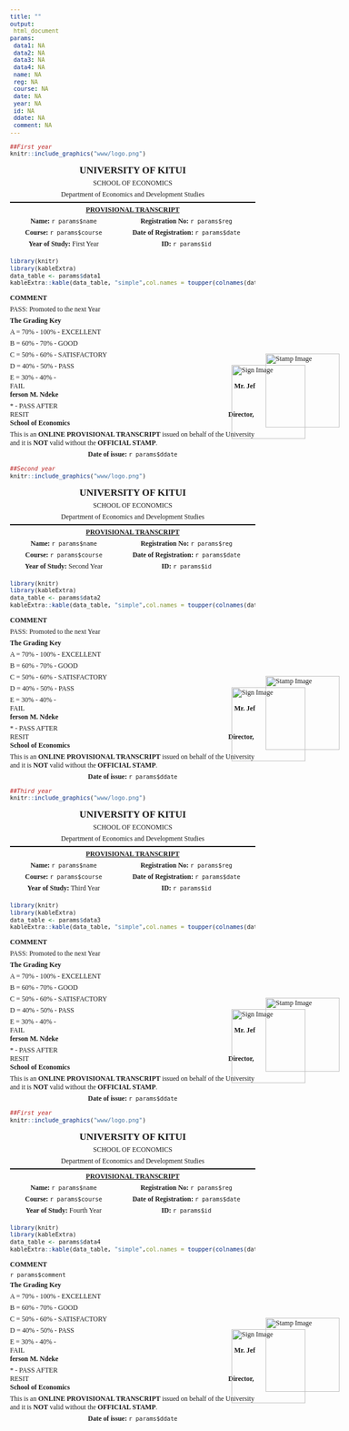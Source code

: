 ```yaml
---
title: ""
output: 
 html_document
params:
 data1: NA
 data2: NA
 data3: NA
 data4: NA
 name: NA
 reg: NA
 course: NA
 date: NA
 year: NA
 id: NA
 ddate: NA
 comment: NA
---
```


```{=html}
<style type="text/css">
  body{
  font-family: candara;
  font-size: 12px;
}
  h1{
  font-size: 17px;
  font-weight: 600;
}
.column-container {
  display: flex;
}

.column {
  flex: 1; /* Equal width columns */
  padding: 0px;
}
.table {
  border-collapse: collapse;
  border: none;
  margin-bottom: 5px;
}
.h1, .h2, .h3, h1, h2, h3 {
    margin-top: 5px;
    margin-bottom: 5px;
}
.table {
    margin-bottom: 0px;
}
p {
    margin: 0px 0 5px;
}
.table th, .table td {
  border: none;
}
.table>tbody>tr>td, .table>tbody>tr>th, .table>tfoot>tr>td, .table>tfoot>tr>th, .table>thead>tr>td, .table>thead>tr>th {
    border-top: 0px solid #fff;
}
hr {
    margin-top: 0px;
    margin-bottom: 5px;
    border: 0;
    border-top: 0.5px solid #0000001a;
}
.table>thead>tr>th {
    vertical-align: bottom;
    border-bottom: 1px solid #0000;
}
.stamp-container {
  position: absolute;
  margin-top: -190px;
  margin-left: 450px;
}
.sign-container {
  position: absolute;
  margin-top: -170px;
  margin-left: 390px;
}
</style>
```

```r
##First year
knitr::include_graphics("www/logo.png")
```

<div style="text-align: center; font-family: candara; font-size: 12px;">

<h1>UNIVERSITY OF KITUI</h1>

<p>SCHOOL OF ECONOMICS</p>

<p>Department of Economics and Development Studies</p>

<hr>

<p>

<u><strong>PROVISIONAL TRANSCRIPT</strong></u>

<p>

</div>

::: {.column-container style="text-align: center; font-family: candara; font-size: 12px;"}
::: column
<p><strong>Name:</strong> `r params$name`</p>

<p><strong>Course:</strong> `r params$course`</p>

<p><strong>Year of Study:</strong> First Year</p>
:::

::: column
<p><strong>Registration No:</strong> `r params$reg`</p>

<p><strong>Date of Registration:</strong> `r params$date`</p>

<p><strong>ID:</strong> `r params$id`</p>
:::
:::

```r
library(knitr)
library(kableExtra)
data_table <- params$data1
kableExtra::kable(data_table, "simple",col.names = toupper(colnames(data_table))) 
```

**COMMENT**

<p>PASS: Promoted to the next Year</p>

**The Grading Key**

A = 70% - 100% - EXCELLENT

B = 60% - 70% - GOOD

C = 50% - 60% - SATISFACTORY

D = 40% - 50% - PASS

E = 30% - 40% - FAIL                                                                                                                           **Mr. Jefferson M. Ndeke**

\* - PASS AFTER RESIT                                                                                                                     **Director, School of Economics**

This is an **ONLINE PROVISIONAL TRANSCRIPT** issued on behalf of the University and it is **NOT** valid without the **OFFICIAL STAMP**.

::: {style="text-align: center; font-family: candara; font-size: 12px;"}
<p><strong>Date of issue:</strong> `r params$ddate`</p>
:::

::: stamp-container
![](www/stamp.png){.stamp-image alt="Stamp Image" width="130"}
:::

::: sign-container
![](www/signature.png){.sign-image alt="Sign Image" width="130"}
:::

\newpage

```r
##Second year
knitr::include_graphics("www/logo.png")
```

<div style="text-align: center; font-family: candara; font-size: 12px;">

<h1>UNIVERSITY OF KITUI</h1>

<p>SCHOOL OF ECONOMICS</p>

<p>Department of Economics and Development Studies</p>

<hr>

<p>

<u><strong>PROVISIONAL TRANSCRIPT</strong></u>

<p>

</div>

::: {.column-container style="text-align: center; font-family: candara; font-size: 12px;"}
::: column
<p><strong>Name:</strong> `r params$name`</p>

<p><strong>Course:</strong> `r params$course`</p>

<p><strong>Year of Study:</strong> Second Year</p>
:::

::: column
<p><strong>Registration No:</strong> `r params$reg`</p>

<p><strong>Date of Registration:</strong> `r params$date`</p>

<p><strong>ID:</strong> `r params$id`</p>
:::
:::

```r
library(knitr)
library(kableExtra)
data_table <- params$data2
kableExtra::kable(data_table, "simple",col.names = toupper(colnames(data_table))) 
```

**COMMENT**

<p>PASS: Promoted to the next Year</p>

**The Grading Key**

A = 70% - 100% - EXCELLENT

B = 60% - 70% - GOOD

C = 50% - 60% - SATISFACTORY

D = 40% - 50% - PASS

E = 30% - 40% - FAIL                                                                                                                           **Mr. Jefferson M. Ndeke**

\* - PASS AFTER RESIT                                                                                                                     **Director, School of Economics**

This is an **ONLINE PROVISIONAL TRANSCRIPT** issued on behalf of the University and it is **NOT** valid without the **OFFICIAL STAMP**.

::: {style="text-align: center; font-family: candara; font-size: 12px;"}
<p><strong>Date of issue:</strong> `r params$ddate`</p>
:::

::: stamp-container
![](www/stamp.png){.stamp-image alt="Stamp Image" width="130"}
:::

::: sign-container
![](www/signature.png){.sign-image alt="Sign Image" width="130"}
:::

\newpage

```r
##Third year
knitr::include_graphics("www/logo.png")
```

<div style="text-align: center; font-family: candara; font-size: 12px;">

<h1>UNIVERSITY OF KITUI</h1>

<p>SCHOOL OF ECONOMICS</p>

<p>Department of Economics and Development Studies</p>

<hr>

<p>

<u><strong>PROVISIONAL TRANSCRIPT</strong></u>

<p>

</div>

::: {.column-container style="text-align: center; font-family: candara; font-size: 12px;"}
::: column
<p><strong>Name:</strong> `r params$name`</p>

<p><strong>Course:</strong> `r params$course`</p>

<p><strong>Year of Study:</strong> Third Year</p>
:::

::: column
<p><strong>Registration No:</strong> `r params$reg`</p>

<p><strong>Date of Registration:</strong> `r params$date`</p>

<p><strong>ID:</strong> `r params$id`</p>
:::
:::

```r
library(knitr)
library(kableExtra)
data_table <- params$data3
kableExtra::kable(data_table, "simple",col.names = toupper(colnames(data_table))) 
```

**COMMENT**

<p>PASS: Promoted to the next Year</p>

**The Grading Key**

A = 70% - 100% - EXCELLENT

B = 60% - 70% - GOOD

C = 50% - 60% - SATISFACTORY

D = 40% - 50% - PASS

E = 30% - 40% - FAIL                                                                                                                           **Mr. Jefferson M. Ndeke**

\* - PASS AFTER RESIT                                                                                                                     **Director, School of Economics**

This is an **ONLINE PROVISIONAL TRANSCRIPT** issued on behalf of the University and it is **NOT** valid without the **OFFICIAL STAMP**.

::: {style="text-align: center; font-family: candara; font-size: 12px;"}
<p><strong>Date of issue:</strong> `r params$ddate`</p>
:::

::: stamp-container
![](www/stamp.png){.stamp-image alt="Stamp Image" width="130"}
:::

::: sign-container
![](www/signature.png){.sign-image alt="Sign Image" width="130"}
:::

\newpage

```r
##First year
knitr::include_graphics("www/logo.png")
```

<div style="text-align: center; font-family: candara; font-size: 12px;">

<h1>UNIVERSITY OF KITUI</h1>

<p>SCHOOL OF ECONOMICS</p>

<p>Department of Economics and Development Studies</p>

<hr>

<p>

<u><strong>PROVISIONAL TRANSCRIPT</strong></u>

<p>

</div>

::: {.column-container style="text-align: center; font-family: candara; font-size: 12px;"}
::: column
<p><strong>Name:</strong> `r params$name`</p>

<p><strong>Course:</strong> `r params$course`</p>

<p><strong>Year of Study:</strong> Fourth Year</p>
:::

::: column
<p><strong>Registration No:</strong> `r params$reg`</p>

<p><strong>Date of Registration:</strong> `r params$date`</p>

<p><strong>ID:</strong> `r params$id`</p>
:::
:::

```r
library(knitr)
library(kableExtra)
data_table <- params$data4
kableExtra::kable(data_table, "simple",col.names = toupper(colnames(data_table))) 
```

**COMMENT**

<p>`r params$comment`</p>

**The Grading Key**

A = 70% - 100% - EXCELLENT

B = 60% - 70% - GOOD

C = 50% - 60% - SATISFACTORY

D = 40% - 50% - PASS

E = 30% - 40% - FAIL                                                                                                                           **Mr. Jefferson M. Ndeke**

\* - PASS AFTER RESIT                                                                                                                     **Director, School of Economics**

This is an **ONLINE PROVISIONAL TRANSCRIPT** issued on behalf of the University and it is **NOT** valid without the **OFFICIAL STAMP**.

::: {style="text-align: center; font-family: candara; font-size: 12px;"}
<p><strong>Date of issue:</strong> `r params$ddate`</p>
:::

::: stamp-container
![](www/stamp.png){.stamp-image alt="Stamp Image" width="130"}
:::

::: sign-container
![](www/signature.png){.sign-image alt="Sign Image" width="130"}
:::
